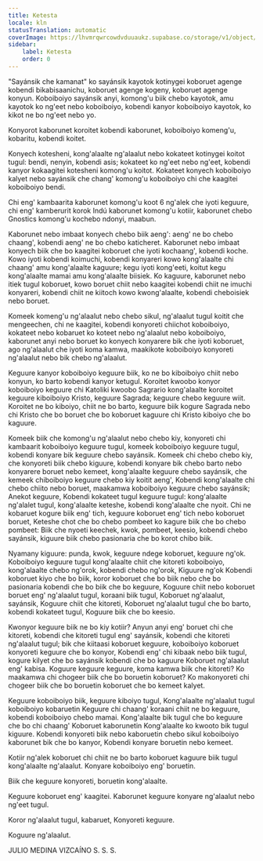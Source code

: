```yaml
---
title: Ketesta
locale: kln
statusTranslation: automatic
coverImage: https://lhvmrqwrcowdvduuaukz.supabase.co/storage/v1/object/public/strapi-uploads/small_cover-educacion-fundamental.webp-2d51a7828a2b1309555be27f7e2a61a0.webp
sidebar:
    label: Ketesta
    order: 0
---
```

"Sayánsik che kamanat" ko sayánsik kayotok kotinygei koboruet agenge kobendi bikabisaanichu, koboruet agenge kogeny, koboruet agenge konyun. Koboiboiyo sayánsik anyi, komong'u biik chebo kayotok, amu kayotok ko ng'eet nebo koboiboiyo, kobendi kanyor koboiboiyo kayotok, ko kikot ne bo ng'eet nebo yo.

Konyorot kaborunet koroitet kobendi kaborunet, koboiboiyo komeng'u, kobaritu, kobendi koitet.

Konyech kotesheni, kong'alaalte ng'alaalut nebo kokateet kotinygei koitot tugul: bendi, nenyin, kobendi asis; kokateet ko ng'eet nebo ng'eet, kobendi kanyor kokaagitei kotesheni komong'u koitot. Kokateet konyech koboiboiyo kalyet nebo sayánsik che chang' komong'u koboiboiyo chi che kaagitei koboiboiyo bendi.

Chi eng' kambaarita kaborunet komong'u koot 6 ng'alek che iyoti keguure, chi eng' kamberurit korok Indú kaborunet komong'u kotiir, kaborunet chebo Gnostics komong'u kochebo ndonyi, maabun.

Kaborunet nebo imbaat konyech chebo biik aeng': aeng' ne bo chebo chaang', kobendi aeng' ne bo chebo katicheret. Kaborunet nebo imbaat konyech biik che bo kaagitei koboruet che iyoti kochaang', kobendi koche. Kowo iyoti kobendi koimuchi, kobendi konyareri kowo kong'alaalte chi chaang' amu kong'alaalte kaguure; kegu iyoti kong'eeti, koitut kegu kong'alaalte mamai amu kong'alaalte biisiek. Ko kaguure, kaborunet nebo itiek tugul koboruet, kowo boruet chiit nebo kaagitei kobendi chiit ne imuchi konyareri, kobendi chiit ne kiitoch kowo kwong'alaalte, kobendi cheboisiek nebo boruet.

Komeek komeng'u ng'alaalut nebo chebo sikul, ng'alaalut tugul koitit che mengeechen, chi ne kaagitei, kobendi konyoreti chiichot koboiboiyo, kokateet nebo kobaruet ko koteet nebo ng'alaalut nebo koboiboiyo, kaborunet anyi nebo boruet ko konyech konyarere bik che iyoti koboruet, ago ng'alaalut che iyoti koma kamwa, maakikote koboiboiyo konyoreti ng'alaalut nebo bik chebo ng'alaalut.

Keguure kanyor koboiboiyo keguure biik, ko ne bo kiboiboiyo chiit nebo konyun, ko barto kobendi kanyor ketugul. Koroitet kwoobo konyor koboiboiyo keguure chi Katoliki kwoobo Sagrario kong'alaalte koroitet keguure kiboiboiyo Kristo, keguure Sagrada; keguure chebo keguure wiit. Koroitet ne bo kiboiyo, chiit ne bo barto, keguure biik kogure Sagrada nebo chi Kristo che bo boruet che bo koboruet kaguure chi Kristo kiboiyo che bo kaguure.

Komeek biik che komong'u ng'alaalut nebo chebo kiy, konyoreti chi kambaarit koboiboiyo keguure tugul, komeek koboiboiyo keguure tugul, kobendi konyare bik keguure chebo sayánsik. Komeek chi chebo chebo kiy, che konyoreti biik chebo kiguure, kobendi konyare bik chebo barto nebo konyarere boruet nebo kemeet, kong'alaalte keguure chebo sayánsik, che kemeek chiboiboiyo keguure chebo kiy koitit aeng', Kobendi kong'alaalte chi chebo chiito nebo boruet, maakamwa koboiboiyo keguure chebo sayánsik; Anekot keguure, Kobendi kokateet tugul keguure tugul: kong'alaalte ng'alalet tugul, kong'alaalte keteshe, kobendi kong'alaalte che nyoit. Chi ne kobaruet kogure biik eng' tich, keguure koboruet eng' tich nebo koboruet boruet, Keteshe chot che bo chebo pombeet ko kagure biik che bo chebo pombeet: Biik che nyoeti keechek, kwok, pombeet, keesio, kobendi chebo sayánsik, kiguure biik chebo pasionaria che bo korot chibo biik.

Nyamany kiguure: punda, kwok, keguure ndege koboruet, keguure ng'ok. Koboiboiyo keguure tugul kong'alaalte chiit che kitoreti koboiboiyo, kong'alaalte chebo ng'orok, kobendi chebo ng'orok, Kiguure ng'ok Kobendi koboruet kiyo che bo biik, koror koboruet che bo biik nebo che bo pasionaria kobendi che bo biik che bo keguure, Koguure chiit nebo koboruet boruet eng' ng'alaalut tugul, koraani biik tugul, Koboruet ng'alaalut, sayánsik, Koguure chiit che kitoreti, Koboruet ng'alaalut tugul che bo barto, kobendi kokateet tugul, Koguure biik che bo keesio.

Kwonyor keguure biik ne bo kiy kotiir? Anyun anyi eng' boruet chi che kitoreti, kobendi che kitoreti tugul eng' sayánsik, kobendi che kitoreti ng'alaalut tugul; bik che kiitaasi koboruet keguure, koboiboiyo koboruet konyoreti keguure che bo konyor, Kobendi eng' chi kibaak nebo biik tugul, kogure kilyet che bo sayánsik kobendi che bo kaguure Koboruet ng'alaalut eng' kabisa. Koguure keguure keguure, koma kamwa biik che kitoreti? Ko maakamwa chi chogeer biik che bo boruetin koboruet? Ko makonyoreti chi chogeer biik che bo boruetin koboruet che bo kemeet kalyet.

Keguure koboiboiyo biik, keguure kiboiyo tugul, Kong'alaalte ng'alaalut tugul koboiboiyo kobaruetin Keguure chi chaang' koraani chiit ne bo keguure, kobendi koboiboiyo chebo mamai. Kong'alaalte bik tugul che bo keguure che bo chi chaang' Koboruet kaborunetin Kong'alaalte ko kwooto bik tugul kiguure. Kobendi konyoreti biik nebo kaboruetin chebo sikul koboiboiyo kaborunet bik che bo kanyor, Kobendi konyare boruetin nebo kemeet.

Kotiir ng'alek koboruet chi chiit ne bo barto koboruet kaguure biik tugul kong'alaalte ng'alaalut. Konyare koboiboiyo eng' boruetin.

Biik che keguure konyoreti, boruetin kong'alaalte.

Keguure koboruet eng' kaagitei. Kaborunet keguure konyare ng'alaalut nebo ng'eet tugul.

Koror ng'alaalut tugul, kabaruet, Konyoreti keguure.

Koguure ng'alaalut.

JULIO MEDINA VIZCAÍNO
S. S. S.


